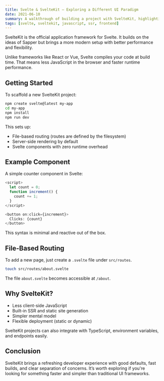```yaml
---
title: Svelte & SvelteKit – Exploring a Different UI Paradigm
date: 2021-06-10
summary: A walkthrough of building a project with SvelteKit, highlighting its simplicity and performance through compile-time optimizations.
tags: [svelte, sveltekit, javascript, ssr, frontend]
---
```


SvelteKit is the official application framework for Svelte. It builds on the ideas of Sapper but brings a more modern setup with better performance and flexibility.

Unlike frameworks like React or Vue, Svelte compiles your code at build time. That means less JavaScript in the browser and faster runtime performance.

## Getting Started

To scaffold a new SvelteKit project:

```bash
npm create svelte@latest my-app
cd my-app
npm install
npm run dev
```

This sets up:

- File-based routing (routes are defined by the filesystem)
- Server-side rendering by default
- Svelte components with zero runtime overhead

## Example Component

A simple counter component in Svelte:

```javascript
<script>
  let count = 0;
  function increment() {
    count += 1;
  }
</script>

<button on:click={increment}>
  Clicks: {count}
</button>
```

This syntax is minimal and reactive out of the box.

## File-Based Routing

To add a new page, just create a `.svelte` file under `src/routes`.

```bash
touch src/routes/about.svelte
```

The file `about.svelte` becomes accessible at `/about`.

## Why SvelteKit?

- Less client-side JavaScript
- Built-in SSR and static site generation
- Simpler mental model
- Flexible deployment (static or dynamic)

SvelteKit projects can also integrate with TypeScript, environment variables, and endpoints easily.

## Conclusion

SvelteKit brings a refreshing developer experience with good defaults, fast builds, and clear separation of concerns. It’s worth exploring if you're looking for something faster and simpler than traditional UI frameworks.
